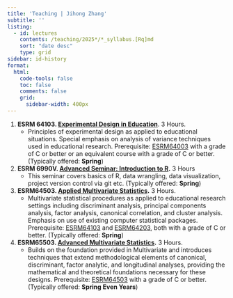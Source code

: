 ```yaml
---
title: 'Teaching | Jihong Zhang'
subtitle: ''
listing:
  - id: lectures
    contents: /teaching/2025*/*_syllabus.[Rq]md
    sort: "date desc"
    type: grid
sidebar: id-history
format: 
  html:
    code-tools: false
    toc: false
    comments: false
    grid:
      sidebar-width: 400px
---
```


::: {#lectures}
:::

::: rmdquote
1.  **ESRM 64103. [Experimental Design in Education](teaching/2025-01-13-Experiment-Design/ESRM64103_syllabus.qmd)**. 3 Hours.
    -   Principles of experimental design as applied to educational situations. Special emphasis on analysis of variance techniques used in educational research. Prerequisite: [ESRM64003](https://catalog.uark.edu/search/?P=ESRM%2064003 "ESRM 64003") with a grade of C or better or an equivalent course with a grade of C or better. (Typically offered: **Spring**)
2.  **ESRM 6990V. [Advanced Seminar: Introduction to R](teaching/2025-01-13-Adv-Seminar-Intro-to-R/ESRM6990V_syllabus.qmd).** 3 Hours
    -   This seminar covers basics of R, data wrangling, data visualization, project version control via git etc. (Typically offered: **Spring**)
3.  **ESRM64503. [Applied Multivariate Statistics](teaching/2024-07-21-applied-multivariate-statistics-esrm64503/ESRM64503_syllabus.qmd).** 3 Hours.
    -   Multivariate statistical procedures as applied to educational research settings including discriminant analysis, principal components analysis, factor analysis, canonical correlation, and cluster analysis. Emphasis on use of existing computer statistical packages. Prerequisite: [ESRM64103](https://catalog.uark.edu/search/?P=ESRM%2064103 "ESRM 64103") and [ESRM64203](https://catalog.uark.edu/search/?P=ESRM%2064203 "ESRM 64203"), both with a grade of C or better. (Typically offered: **Spring**)
4.  **ESRM65503. [Advanced Multivariate Statistics](teaching/2024-01-12-syllabus-adv-multivariate-esrm-6553/ESRM6554_syllabus.qmd).** 3 Hours.
    -   Builds on the foundation provided in Multivariate and introduces techniques that extend methodological elements of canonical, discriminant, factor analytic, and longitudinal analyses, providing the mathematical and theoretical foundations necessary for these designs. Prerequisite: [ESRM64503](https://catalog.uark.edu/search/?P=ESRM%2064503 "ESRM 64503") with a grade of C or better. (Typically offered: **Spring Even Years**)
:::
